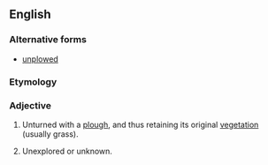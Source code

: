 ==English==

===Alternative forms===
* [[unplowed]] {{qf|US}}

===Etymology===
{{prefix|en|un|ploughed}}

===Adjective===
{{en-adj|-}}

# {{lb|en|of a field or land}} Unturned with a [[plough]], and thus retaining its original [[vegetation]] (usually grass).
# {{lb|en|figuratively}} Unexplored or unknown.